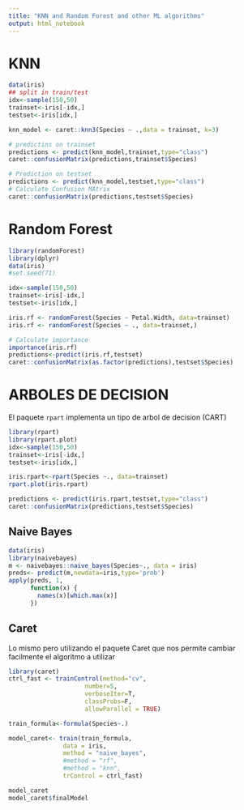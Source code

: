 ```yaml
---
title: "KNN and Random Forest and other ML algorithms"
output: html_notebook
---
```


# KNN

```r
data(iris)
## split in train/test 
idx<-sample(150,50)
trainset<-iris[-idx,]
testset<-iris[idx,]

knn_model <- caret::knn3(Species ~ .,data = trainset, k=3)

# predictins on trainset
predictions <- predict(knn_model,trainset,type="class")
caret::confusionMatrix(predictions,trainset$Species)

# Prediction on testset
predictions <- predict(knn_model,testset,type="class")
# Calculate Confusion MAtrix
caret::confusionMatrix(predictions,testset$Species)
```

# Random Forest

```r
library(randomForest)
library(dplyr)
data(iris)
#set.seed(71)

idx<-sample(150,50)
trainset<-iris[-idx,]
testset<-iris[idx,]

iris.rf <- randomForest(Species ~ Petal.Width, data=trainset)
iris.rf <- randomForest(Species ~ ., data=trainset,)

# Calculate importance
importance(iris.rf)
predictions<-predict(iris.rf,testset)
caret::confusionMatrix(as.factor(predictions),testset$Species)
```

# ARBOLES DE DECISION

El paquete `rpart` implementa un tipo de arbol de decision (CART)

```r
library(rpart)
library(rpart.plot)
idx<-sample(150,50)
trainset<-iris[-idx,]
testset<-iris[idx,]

iris.rpart<-rpart(Species ~., data=trainset)
rpart.plot(iris.rpart)

predictions <- predict(iris.rpart,testset,type="class")
caret::confusionMatrix(predictions,testset$Species)
```

## Naive Bayes
```r
data(iris)
library(naivebayes)
m <- naivebayes::naive_bayes(Species~., data = iris)
preds<- predict(m,newdata=iris,type='prob')
apply(preds, 1,
      function(x) {
        names(x)[which.max(x)]
      })


```


## Caret

Lo mismo pero utilizando el paquete  Caret que nos permite cambiar facilmente el algoritmo a utilizar
```r
library(caret)
ctrl_fast <- trainControl(method="cv", 
                     number=5, 
                     verboseIter=T,
                     classProbs=F,
                     allowParallel = TRUE)  
```


```r
train_formula<-formula(Species~.)

model_caret<- train(train_formula,
               data = iris,
               method = "naive_bayes",
               #method = "rf",
               #method = "knn",
               trControl = ctrl_fast)

model_caret
model_caret$finalModel
```


